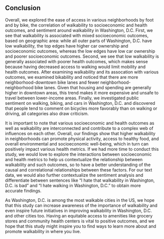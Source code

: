 ## Conclusion

Overall, we explored the ease of access in various neighborhoods by foot and by bike, the correlation of walkability to socioeconomic and health outcomes, and sentiment around walkability in Washington, D.C. First, we see that walkability is associated with mixed socioeconomic outcomes, based on geographic area: while all outer parts of Washington, D.C. have low walkability, the top edges have higher car ownership and socioeconomic outcomes, whereas the low edges have low car ownership and poorer socioeconomic outcomes. Second, we see that low walkability is generally associated with poorer health outcomes, which makes sense because having decreased access to walking would limit mobility and health outcomes. After examining walkability and its assocation with various outcomes, we examined bikability and noticed that there are more neighborhood-downtown bike lanes and fewer neighborhood-neighborhood bike lanes. Given that housing and spending are generally higher in downtown areas, this trend makes it more expensive and unsafe to travel between lower-income areas. Finally, we investigated public sentiment on walking, biking, and cars in Washington, D.C. and discovered that people tend to comment on bicycles more favorably than on walking or driving, all categories also draw criticism.

It is important to note that various socioeconomic and health outcomes as well as walkability are interconnected and contribute to a complex web of influences on each other. Overall, our findings show that higher walkability in neighborhoods can promote physical activity, access to healthy food, and overall environmental and socioeconomic well-being, which in turn can positively impact various health metrics. If we had more time to conduct this study, we would love to explore the interactions between socioeconomic and health metrics to help us contextualize the relationship between walkability and such outcomes, so to have a better understanding of the causal and correlational relationships between these factors. For our text data, we would also further contextualize the sentiment analysis and differentiate between sentences like "I hate that walkability in Washington, D.C. is bad" and "I hate walking in Washington, D.C." to obtain more accurate findings. 

As Washington, D.C. is among the most walkable cities in the US, we hope that this study can increase awareness of the importance of walkability and even inspire future initiatives in improving walkability in Washington, D.C. and other cities too. Having an equitable access to amenities like grocery stores and community health centers is vital to positive outcomes, and we hope that this study might inspire you to find ways to learn more about and promote walkability in where you live.